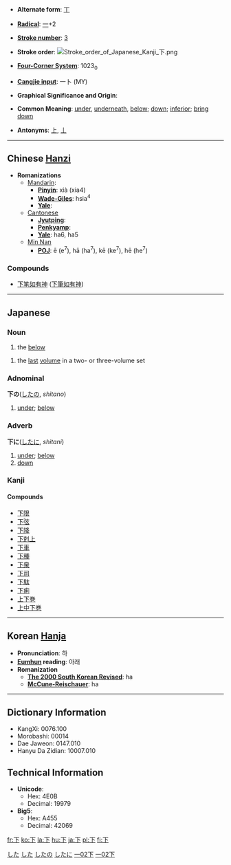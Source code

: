 * '''Alternate form''': [[丅]]

* '''[[Wiktionary:Chinese radical index| Radical]]''': [[Wiktionary:Chinese radical index 一|一]]+2

* '''[[Wiktionary:Chinese total strokes index|Stroke number]]''': [[Wiktionary:Chinese total strokes index 3|3]]

* '''Stroke order''': [[Image:Stroke order of Japanese Kanji 下.png]]

* '''[[Wiktionary:Chinese four corner index|Four-Corner System]]''': 1023<sub>0</sub>

* '''[[Wiktionary:Chinese Cangjie index|Cangjie input]]''': 一卜 (MY)

* '''Graphical Significance and Origin''': 

* '''Common Meaning''': [[under]], [[underneath]], [[below]]; [[down]]; [[inferior]]; [[bring down]]

* '''Antonyms''': [[上]], [[丄]]



----

== Chinese [[Hanzi]] ==

* '''Romanizations'''
** [[Mandarin]]:
*** '''[[Pinyin]]''': xià (xia4)
*** '''[[Wade-Giles]]''': hsia<sup>4</sup>
*** '''[[Yale]]''': 
**[[Cantonese]]
***'''[[Jyutping]]''':
***'''[[Penkyamp]]''': 
***'''[[Yale]]''': ha6, ha5
**[[wikipedia:Min_Nan|Min Nan]]
***'''[[wikipedia:POJ|POJ]]''': ē (e<sup>7</sup>), hā (ha<sup>7</sup>), kē (ke<sup>7</sup>), hē (he<sup>7</sup>)

===Compounds===
{{top}}
*[[下笔如有神]] ([[下笔如有神|下筆如有神]])
{{mid}}
{{bottom}}
----

== Japanese ==
[[Category:1000_Japanese_basic_words|した]]
[[Category:Japanese language|した]]
===Noun===
{{janoun|した|shita}}
# the [[below]]
{{janoun|げ|ge}}
# the [[last]] [[volume]] in a two- or three-volume set
=== Adnominal ===
[[Category:Japanese adnominals|したの]]
'''下の'''([[した]]の, ''shitano'')
# [[under]]; [[below]]
=== Adverb ===
[[Category:Japanese adverbs|したに]]
'''下に'''([[した]]に, ''shitani'')
# [[under]]; [[below]]
# [[down]]

===Kanji===
{{kanji|カ (ka), [[げ]] (ge)|[[した]] (shita), [[しも]] (shimo), [[もと]] (moto), [[さがる]] ([[下がる]], sagaru), [[さげる]] ([[下げる]], sageru), [[くだる]] ([[下る]], kudaru]), [[くだす]] ([[下す]], kudasu), [[くださる]] ([[下さる]], kudasaru), [[おりる]] ([[下りる]], oriru), [[おろす]] ([[下ろす]], orosu)}}

====Compounds====
*[[下限]]
*[[下弦]]
*[[下降]]
*[[下剋上]]
*[[下車]]
*[[下種]]
*[[下衆]]
*[[下司]]
*[[下駄]]
*[[下痢]]
*[[上下巻]]
*[[上中下巻]]

----

== Korean [[Hanja]] ==

* '''Pronunciation''': 하
* '''[[Eumhun]] reading''': 아래
* '''Romanization'''
** '''[[The 2000 South Korean Revised Romanization|The 2000 South Korean Revised]]''': ha
** '''[[McCune-Reischauer]]''': ha


----

== Dictionary Information ==

* KangXi: 0076.100
* Morobashi: 00014
* Dae Jaweon: 0147.010
* Hanyu Da Zidian: 10007.010

== Technical Information ==

* '''Unicode''':
** Hex: 4E0B
** Decimal: 19979
* '''Big5''':
** Hex: A455
** Decimal: 42069

[[Category:Japanese kanji|一02下]]
[[Category:Grade 1 kanji|一02下]]

[[fr:下]]
[[ko:下]]
[[la:下]]
[[hu:下]]
[[ja:下]]
[[pl:下]]
[[fi:下]]